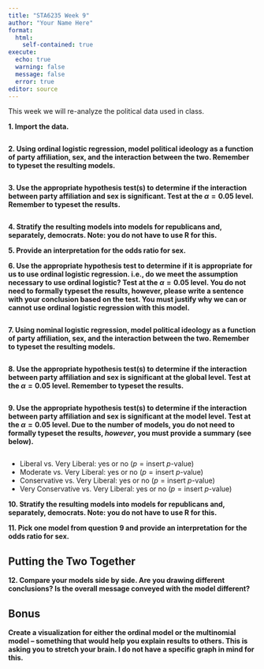```yaml
---
title: "STA6235 Week 9"
author: "Your Name Here"
format: 
  html:
    self-contained: true
execute:
  echo: true
  warning: false
  message: false
  error: true
editor: source
---
```


This week we will re-analyze the political data used in class.

**1. Import the data.**

```r

```

**2. Using ordinal logistic regression, model political ideology as a function of party affiliation, sex, and the interaction between the two. Remember to typeset the resulting models.**

```r

```

**3. Use the appropriate hypothesis test(s) to determine if the interaction between party affiliation and sex is significant. Test at the $\alpha=0.05$ level. Remember to typeset the results.**

```r

```

**4. Stratify the resulting models into models for republicans and, separately, democrats. Note: you do not have to use R for this.**



**5. Provide an interpretation for the odds ratio for sex.**



**6. Use the appropriate hypothesis test to determine if it is appropriate for us to use ordinal logistic regression. i.e., do we meet the assumption necessary to use ordinal logistic? Test at the $\alpha=0.05$ level. You do not need to formally typeset the results, however, please write a sentence with your conclusion based on the test. You must justify why we can or cannot use ordinal logistic regression with this model.**

```r

```

**7. Using nominal logistic regression, model political ideology as a function of party affiliation, sex, and the interaction between the two. Remember to typeset the resulting models.**

```r

```

**8. Use the appropriate hypothesis test(s) to determine if the interaction between party affiliation and sex is significant at the global level. Test at the $\alpha=0.05$ level. Remember to typeset the results.**

```r

```

**9. Use the appropriate hypothesis test(s) to determine if the interaction between party affiliation and sex is significant at the model level. Test at the $\alpha=0.05$ level. Due to the number of models, you do not need to formally typeset the results, *however*, you must provide a summary (see below).**

```r

```

- Liberal vs. Very Liberal: yes or no <!--- Please state significance (or not) ---> ($p = \text{insert $p$-value}$) <!--- Please delete the \text{} portion and just insert your p-value --->
- Moderate vs. Very Liberal: yes or no <!--- Please state significance (or not) ---> ($p = \text{insert $p$-value}$) <!--- Please delete the \text{} portion and just insert your p-value --->
- Conservative vs. Very Liberal: yes or no <!--- Please state significance (or not) ---> ($p = \text{insert $p$-value}$) <!--- Please delete the \text{} portion and just insert your p-value --->
- Very Conservative vs. Very Liberal: yes or no <!--- Please state significance (or not) ---> ($p = \text{insert $p$-value}$) <!--- Please delete the \text{} portion and just insert your p-value --->

**10. Stratify the resulting models into models for republicans and, separately, democrats. Note: you do not have to use R for this.**



**11. Pick one model from question 9 and provide an interpretation for the odds ratio for sex.**



## Putting the Two Together

**12. Compare your models side by side. Are you drawing different conclusions? Is the overall message conveyed with the model different?**



## Bonus

**Create a visualization for either the ordinal model or the multinomial model -- something that would help you explain results to others. This is asking you to stretch your brain. I do not have a specific graph in mind for this.**




